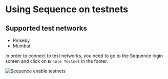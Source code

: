 # Using Sequence on testnets

## Supported test networks
- Rinkeby
- Mumbai

In order to connect to test networks, you need to go to the Sequence login screen and click on `Enable Testnet` in the footer.

![Sequence enable testnets](/img/build/testnet-login.png)
